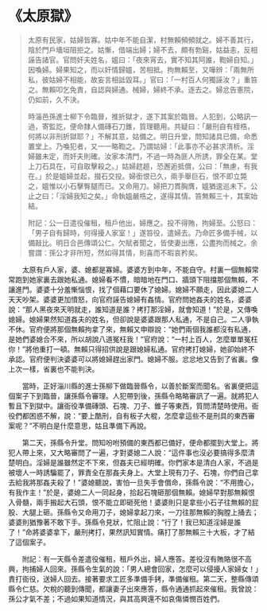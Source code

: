 # 《太原獄》

> 太原有民家，姑婦皆寡。姑中年不能自潔，村無賴頻頻就之。婦不善其行，陰於門戶墻垣阻拒之。姑慚，借端出婦；婦不去，頗有勃谿，姑益恚，反相誣告諸官。官問奸夫姓名，媼曰：「夜來宵去，實不知其阿誰，鞫婦自知。」因喚婦。婦果知之，而以奸情歸媼，苦相抵。拘無賴至，又嘩辨：「兩無所私，彼姑婦不相能，故妄言相詆毀耳。」官曰：「一村百人何獨誣汝？」重笞之。無賴叩乞免責，自認與婦通。械婦，婦終不承。逐去之。婦忿告憲院，仍如前，久不決。
>
> 時淄邑孫進士柳下令臨晉，推折獄才，遂下其案於臨晉。人犯到，公略訊一過，寄監訖，便命隸人備磚石刀錐，質理聽用。共疑曰：「嚴刑自有桎梏，何將以非刑折獄耶？」不解其意，姑備之。明日升堂，問知諸具已備，命悉置堂上。乃喚犯者，又一一略鞫之。乃謂姑婦：「此事亦不必甚求清析。淫婦雖未定，而奸夫則確。汝家本清門，不過一時為匪人所誘，罪全在某。堂上刀石具在，可自取擊殺之。」姑婦趑趄，恐邂逅抵償，公曰：「無慮，有我在。」於是媼婦並起，掇石交投。婦銜恨已久，兩手舉巨石，恨不即立斃之，媼惟以小石擊臀腿而已。又命用刀。婦把刀貫胸膺，媼猶逡巡未下。公止之曰：「淫婦我知之矣。」命執媼嚴梏之，遂得其情。笞無賴三十，其案始結。
>
> 附記：公一日遣役催租，租戶他出，婦應之。投不得賄，拘婦至。公怒曰：「男子自有歸時，何得擾人家室！」遂笞役，遣婦去。乃命匠多備手械，以備敲比。明日合邑傳頌公仁。欠賦者聞之，皆使妻出應，公盡拘而械之。余嘗謂：孫公才非所短，然如得其情，則喜而不暇哀矜矣。

&emsp;&emsp;太原有戶人家，婆、媳都是寡婦。婆婆方到中年，不能自守。村裏一個無賴常常跑到她家裏去跟她私通。媳婦看不慣，暗暗地在門口、牆頭下阻擋那個無賴，不讓進門。婆婆十分羞慚惱恨，找了個藉口要休了媳婦。媳婦不願走，因此婆媳二人天天吵架。婆婆更加憤怒，向官府誣告媳婦有姦情。官府問她姦夫的姓名，婆婆說：“那人黑夜來天明就走，誰知道是誰？拷打那淫婦，就會知道！”於是，又傳喚媳婦。媳婦果然知道姦夫的姓名，但卻說是婆婆跟那人私通，不是自己。二人爭執不休。官府便將那個無賴拘拿了來，無賴又申辯說：“她們兩個我誰都沒有私通，是她們婆媳合不來，所以胡說八道冤枉我！”官府說：“一村上百人，怎麼單單冤枉你！”將他重打一頓。無賴只得招供說是跟媳婦私通。官府拷打媳婦，她卻始終不承認。官府便判決婆婆可以將媳婦趕出家門。媳婦不服。忿忿地又告到了省裏。像上次一樣，省裏也不能判決。

&emsp;&emsp;當時，正好淄川縣的進士孫柳下做臨晉縣令，以善於斷案而聞名。省裏便把這個案子下到臨晉，讓孫縣令審理。人犯帶到後，孫縣令略略審訊了一遍。就將犯人暫且下到獄中。讓衙役準備磚頭、石塊、刀子、錐子等東西，質問清楚時使用。衙役們都困惑不解，說：“要上酷刑，自有板子大棍，怎麼拿這些不是刑具的東西審案呢？”不明白是什麼意思，姑且準備下再說。

&emsp;&emsp;第二天，孫縣令升堂。問知吩咐預備的東西都已備好，便命都擺到大堂上。將犯人帶上來，又大略審問了一遍，才對婆媳二人說：“這件事也沒必要搞得多麼清楚明白。淫婦是誰雖然定不下來，但姦夫已經明確。你們家本是清白人家，不過是被壞人一時誘騙罷了，罪責全在那姦夫身上。大堂上現有刀子、石塊，你們自己拿去給我將那姦夫殺了！”婆媳聽說，害怕一旦失手會償命，孫縣令說：“不用擔心，有我作主！”於是，婆媳二人一同起身，拾起石塊砸那個無賴。媳婦早對那無賴恨入骨髓，兩手搬起大石頭，恨不能立即砸死他！婆婆則只是拿些小石子往無賴的屁股、大腿上砸。孫縣令又命用刀子，媳婦拿起刀來，一刀往那無賴的胸膛上捅去；婆婆則猶豫著不敢下手。孫縣令見狀，忙阻止說：“行了！我已知道淫婦是誰了！”命將婆婆拿下，嚴刑拷打，果然訊知實情。痛打了那無賴三十大板，才了結了這個案子。

&emsp;&emsp;附記：有一天縣令差遣役催租，租戶外出，婦人應答。差役沒有賄賂很不高興，拘捕婦人回來。孫縣令生氣的說：「男人總會回家，怎麼可以侵擾人家婦女！」責打衙役，送婦人回去。接著要求工匠多準備手銬，準備催租。第二天，整縣傳頌縣令仁慈。欠稅的聽到傳聞，都讓妻子出來應答，縣令通通抓起來催租。我曾說：孫公才氣不差；不過如果知道情況，與其高興還不如哀傷憐憫百姓們。
